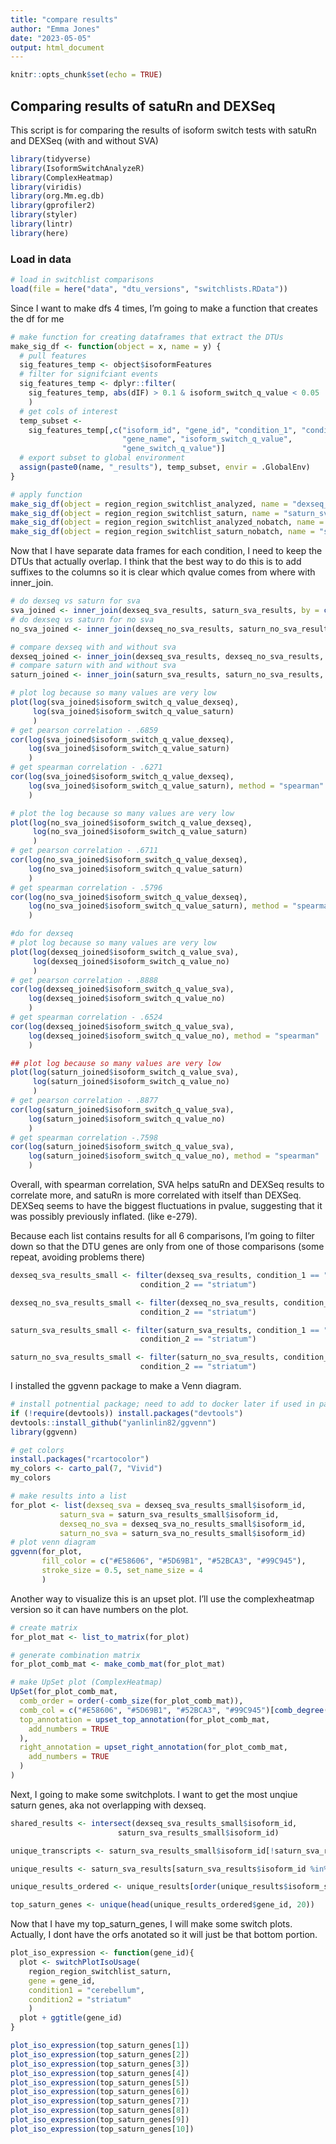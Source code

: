```yaml
---
title: "compare results"
author: "Emma Jones"
date: "2023-05-05"
output: html_document
---
```


```r
knitr::opts_chunk$set(echo = TRUE)
```

## Comparing results of satuRn and DEXSeq

This script is for comparing the results of isoform switch tests with satuRn and DEXSeq (with and without SVA)

```r
library(tidyverse)
library(IsoformSwitchAnalyzeR)
library(ComplexHeatmap)
library(viridis)
library(org.Mm.eg.db)
library(gprofiler2)
library(styler)
library(lintr)
library(here)
```
### Load in data


```r
# load in switchlist comparisons
load(file = here("data", "dtu_versions", "switchlists.RData"))
```

Since I want to make dfs 4 times, I'm going to make a function that creates the df for me


```r
# make function for creating dataframes that extract the DTUs
make_sig_df <- function(object = x, name = y) {
  # pull features
  sig_features_temp <- object$isoformFeatures
  # filter for signifciant events
  sig_features_temp <- dplyr::filter(
    sig_features_temp, abs(dIF) > 0.1 & isoform_switch_q_value < 0.05
    )
  # get cols of interest
  temp_subset <- 
    sig_features_temp[,c("isoform_id", "gene_id", "condition_1", "condition_2",
                         "gene_name", "isoform_switch_q_value",
                         "gene_switch_q_value")]
  # export subset to global environment
  assign(paste0(name, "_results"), temp_subset, envir = .GlobalEnv)
}

# apply function 
make_sig_df(object = region_region_switchlist_analyzed, name = "dexseq_sva") 
make_sig_df(object = region_region_switchlist_saturn, name = "saturn_sva")
make_sig_df(object = region_region_switchlist_analyzed_nobatch, name = "dexseq_no_sva")
make_sig_df(object = region_region_switchlist_saturn_nobatch, name = "saturn_no_sva")

```

Now that I have separate data frames for each condition, I need to keep the DTUs that actually overlap. I think that the best way to do this is to add suffixes to the columns so it is clear which qvalue comes from where with inner_join.

```r
# do dexseq vs saturn for sva
sva_joined <- inner_join(dexseq_sva_results, saturn_sva_results, by = c("isoform_id", "gene_id", "condition_1", "condition_2"), suffix = c("_dexseq", "_saturn"))
# do dexseq vs saturn for no sva
no_sva_joined <- inner_join(dexseq_no_sva_results, saturn_no_sva_results, by = c("isoform_id", "gene_id", "condition_1", "condition_2"), suffix = c("_dexseq", "_saturn"))

# compare dexseq with and without sva
dexseq_joined <- inner_join(dexseq_sva_results, dexseq_no_sva_results, by = c("isoform_id", "gene_id", "condition_1", "condition_2"), suffix = c("_sva", "_no"))
# compare saturn with and without sva
saturn_joined <- inner_join(saturn_sva_results, saturn_no_sva_results, by = c("isoform_id", "gene_id", "condition_1", "condition_2"), suffix = c("_sva", "_no"))

```


```r

# plot log because so many values are very low
plot(log(sva_joined$isoform_switch_q_value_dexseq),
     log(sva_joined$isoform_switch_q_value_saturn)
     )
# get pearson correlation - .6859
cor(log(sva_joined$isoform_switch_q_value_dexseq),
    log(sva_joined$isoform_switch_q_value_saturn)
    )
# get spearman correlation - .6271
cor(log(sva_joined$isoform_switch_q_value_dexseq),
    log(sva_joined$isoform_switch_q_value_saturn), method = "spearman"
    )

# plot the log because so many values are very low
plot(log(no_sva_joined$isoform_switch_q_value_dexseq),
     log(no_sva_joined$isoform_switch_q_value_saturn)
     )
# get pearson correlation - .6711
cor(log(no_sva_joined$isoform_switch_q_value_dexseq),
    log(no_sva_joined$isoform_switch_q_value_saturn)
    )
# get spearman correlation - .5796
cor(log(no_sva_joined$isoform_switch_q_value_dexseq),
    log(no_sva_joined$isoform_switch_q_value_saturn), method = "spearman"
    )

#do for dexseq
# plot log because so many values are very low
plot(log(dexseq_joined$isoform_switch_q_value_sva),
     log(dexseq_joined$isoform_switch_q_value_no)
     )
# get pearson correlation - .8888
cor(log(dexseq_joined$isoform_switch_q_value_sva),
    log(dexseq_joined$isoform_switch_q_value_no)
    )
# get spearman correlation - .6524
cor(log(dexseq_joined$isoform_switch_q_value_sva),
    log(dexseq_joined$isoform_switch_q_value_no), method = "spearman"
    )

## plot log because so many values are very low
plot(log(saturn_joined$isoform_switch_q_value_sva),
     log(saturn_joined$isoform_switch_q_value_no)
     )
# get pearson correlation - .8877
cor(log(saturn_joined$isoform_switch_q_value_sva),
    log(saturn_joined$isoform_switch_q_value_no)
    )
# get spearman correlation -.7598
cor(log(saturn_joined$isoform_switch_q_value_sva),
    log(saturn_joined$isoform_switch_q_value_no), method = "spearman"
    )
```

Overall, with spearman correlation, SVA helps satuRn and DEXSeq results to correlate more, and satuRn is more correlated with itself than DEXSeq. DEXSeq seems to have the biggest fluctuations in pvalue, suggesting that it was possibly previously inflated. (like e-279).

Because each list contains results for all 6 comparisons, I'm going to filter down so that the DTU genes are only from one of those comparisons (some repeat, avoiding problems there)

```r

dexseq_sva_results_small <- filter(dexseq_sva_results, condition_1 == "cerebellum" &
                             condition_2 == "striatum")

dexseq_no_sva_results_small <- filter(dexseq_no_sva_results, condition_1 == "cerebellum" &
                             condition_2 == "striatum")

saturn_sva_results_small <- filter(saturn_sva_results, condition_1 == "cerebellum" &
                             condition_2 == "striatum")

saturn_no_sva_results_small <- filter(saturn_no_sva_results, condition_1 == "cerebellum" &
                             condition_2 == "striatum")

```


I installed the ggvenn package to make a Venn diagram.

```r
# install potnential package; need to add to docker later if used in paper
if (!require(devtools)) install.packages("devtools")
devtools::install_github("yanlinlin82/ggvenn")
library(ggvenn)

# get colors
install.packages("rcartocolor")
my_colors <- carto_pal(7, "Vivid")
my_colors

# make results into a list
for_plot <- list(dexseq_sva = dexseq_sva_results_small$isoform_id,
           saturn_sva = saturn_sva_results_small$isoform_id,
           dexseq_no_sva = dexseq_sva_no_results_small$isoform_id,
           saturn_no_sva = saturn_sva_no_results_small$isoform_id)
# plot venn diagram
ggvenn(for_plot,
       fill_color = c("#E58606", "#5D69B1", "#52BCA3", "#99C945"),
       stroke_size = 0.5, set_name_size = 4
       )

```


Another way to visualize this is an upset plot. I'll use the complexheatmap version so it can have numbers on the plot.

```r

# create matrix
for_plot_mat <- list_to_matrix(for_plot)

# generate combination matrix
for_plot_comb_mat <- make_comb_mat(for_plot_mat)

# make UpSet plot (ComplexHeatmap)
UpSet(for_plot_comb_mat,
  comb_order = order(-comb_size(for_plot_comb_mat)),
  comb_col = c("#E58606", "#5D69B1", "#52BCA3", "#99C945")[comb_degree(for_plot_comb_mat)],
  top_annotation = upset_top_annotation(for_plot_comb_mat,
    add_numbers = TRUE
  ),
  right_annotation = upset_right_annotation(for_plot_comb_mat,
    add_numbers = TRUE
  )
)

```

Next, I going to make some switchplots. I want to get the most unqiue saturn genes, aka not overlapping with dexseq.

```r
shared_results <- intersect(dexseq_sva_results_small$isoform_id,
                        saturn_sva_results_small$isoform_id)

unique_transcripts <- saturn_sva_results_small$isoform_id[!saturn_sva_results_small$isoform_id %in% shared_results]

unique_results <- saturn_sva_results[saturn_sva_results$isoform_id %in% unique_transcripts,]

unique_results_ordered <- unique_results[order(unique_results$isoform_switch_q_value),]

top_saturn_genes <- unique(head(unique_results_ordered$gene_id, 20))

```

Now that I have my top_saturn_genes, I will make some switch plots. Actually, I dont have the orfs anotated so it will just be that bottom portion.

```r

plot_iso_expression <- function(gene_id){
  plot <- switchPlotIsoUsage(
    region_region_switchlist_saturn,
    gene = gene_id,
    condition1 = "cerebellum",
    condition2 = "striatum"
    )
  plot + ggtitle(gene_id)
}

plot_iso_expression(top_saturn_genes[1])
plot_iso_expression(top_saturn_genes[2])
plot_iso_expression(top_saturn_genes[3])
plot_iso_expression(top_saturn_genes[4])
plot_iso_expression(top_saturn_genes[5])
plot_iso_expression(top_saturn_genes[6])
plot_iso_expression(top_saturn_genes[7])
plot_iso_expression(top_saturn_genes[8])
plot_iso_expression(top_saturn_genes[9])
plot_iso_expression(top_saturn_genes[10])


```

